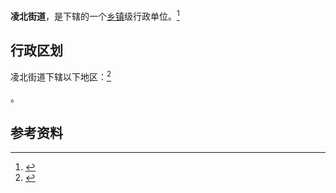 {{中国乡级行政区|21/13/82/004/000}}

'''凌北街道'''，是{{PRC admin/fullname|21/13/82/004/000|3}}下辖的一个[[乡镇|乡镇]]级行政单位。<ref>{{PRC admin/ref sgc|{{PRC admin/parent|21/13/82/004/000}}}}</ref>

== 行政区划 ==

凌北街道下辖以下地区：<ref>{{PRC admin/ref sgc|21/13/82/004/000}}</ref>

{{PRC admin/children|21/13/82/004/000}}。

== 参考资料 ==

{{reflist}}

{{行政区划小作品}}
{{PRC admin/navcat|21/13/82/004/000}}